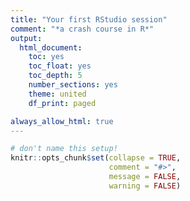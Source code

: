 ```yaml
---
title: "Your first RStudio session"
comment: "*a crash course in R*"
output:
  html_document:
    toc: yes
    toc_float: yes
    toc_depth: 5
    number_sections: yes
    theme: united
    df_print: paged

always_allow_html: true
---
```


```r
# don't name this setup!
knitr::opts_chunk$set(collapse = TRUE,
                      comment = "#>",
                      message = FALSE,
                      warning = FALSE)
```


